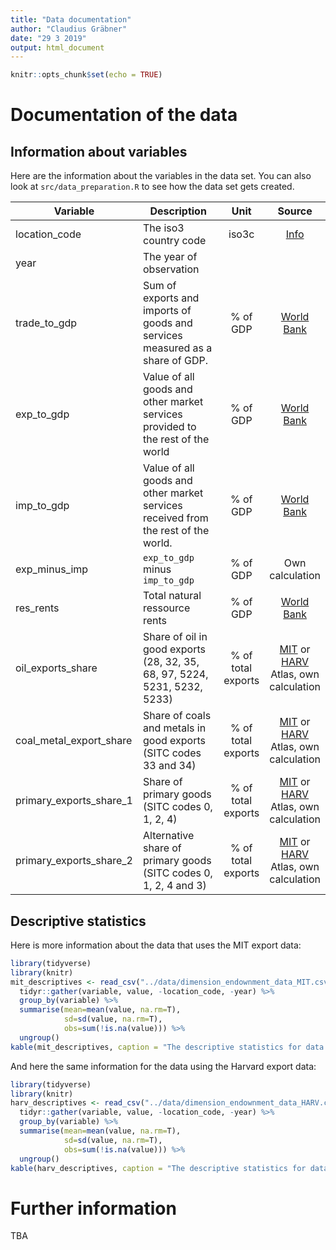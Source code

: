 ```yaml
---
title: "Data documentation"
author: "Claudius Gräbner"
date: "29 3 2019"
output: html_document
---
```


```r
knitr::opts_chunk$set(echo = TRUE)
```

# Documentation of the data

## Information about variables

Here are the information about the variables in the data set. You can also look at `src/data_preparation.R` to see how the data set gets created.

| Variable                    | Description                                                                         | Unit               | Source           |
| ----------------------------|-------------------------------------------------------------------------------------|:------------------:|:----------------:|
| location_code               | The iso3 country code                                                               | iso3c              | [Info][1]        |
| year                        | The year of observation                                                             |                    |                  |
| trade_to_gdp                | Sum of exports and imports of goods and services measured as a share of GDP.        | % of GDP           | [World Bank][2]  |
| exp_to_gdp                  | Value of all goods and other market services provided to the rest of the world      | % of GDP           | [World Bank][3]  |
| imp_to_gdp                  | Value of all goods and other market services received from the rest of the world.   | % of GDP           | [World Bank][4]  |
| exp_minus_imp               | `exp_to_gdp` minus `imp_to_gdp`                                                     | % of GDP           | Own calculation  |
| res_rents                   | Total natural ressource rents                                       | % of GDP     | [World Bank][5]  |
| oil_exports_share           | Share of oil in good exports (28, 32, 35, 68, 97, 5224, 5231, 5232, 5233)           | % of total exports | [MIT][6] or [HARV][7] Atlas, own calculation  |
| coal_metal_export_share     | Share of coals and metals in good exports (SITC codes 33 and 34)                    | % of total exports | [MIT][6] or [HARV][7] Atlas, own calculation  |
| primary_exports_share_1     | Share of primary goods (SITC codes 0, 1, 2, 4)                                      | % of total exports | [MIT][6] or [HARV][7] Atlas, own calculation  |
| primary_exports_share_2     | Alternative share of primary goods (SITC codes 0, 1, 2, 4 and 3)                    | % of total exports | [MIT][6] or [HARV][7] Atlas, own calculation  |

[1]: https://unstats.un.org/unsd/tradekb/knowledgebase/country-code
[2]: https://data.worldbank.org/indicator/NE.TRD.GNFS.ZS
[3]: https://data.worldbank.org/indicator/ne.exp.gnfs.zs
[4]: https://data.worldbank.org/indicator/NE.IMP.GNFS.ZS
[5]: https://data.worldbank.org/indicator/ny.gdp.totl.rt.zs
[6]: https://atlas.media.mit.edu/en/
[7]: http://atlas.cid.harvard.edu/downloads 


## Descriptive statistics

Here is more information about the data that uses the MIT export data:
```r
library(tidyverse)
library(knitr)
mit_descriptives <- read_csv("../data/dimension_endownment_data_MIT.csv") %>%
  tidyr::gather(variable, value, -location_code, -year) %>%
  group_by(variable) %>%
  summarise(mean=mean(value, na.rm=T),
            sd=sd(value, na.rm=T),
            obs=sum(!is.na(value))) %>%
  ungroup()
kable(mit_descriptives, caption = "The descriptive statistics for data set using MIT export data")
```

And here the same information for the data using the Harvard export data:
```r
library(tidyverse)
library(knitr)
harv_descriptives <- read_csv("../data/dimension_endownment_data_HARV.csv") %>%
  tidyr::gather(variable, value, -location_code, -year) %>%
  group_by(variable) %>%
  summarise(mean=mean(value, na.rm=T),
            sd=sd(value, na.rm=T),
            obs=sum(!is.na(value))) %>%
  ungroup()
kable(harv_descriptives, caption = "The descriptive statistics for data set using Harvard export data")
```

# Further information

TBA
